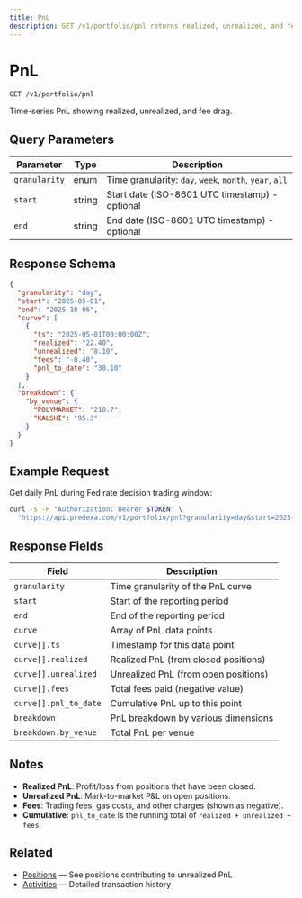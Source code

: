 ```yaml
---
title: PnL
description: GET /v1/portfolio/pnl returns realized, unrealized, and fees over time with venue breakdowns.
---
```


# PnL

```
GET /v1/portfolio/pnl
```

Time-series PnL showing realized, unrealized, and fee drag.

## Query Parameters

| Parameter | Type | Description |
|-----------|------|-------------|
| `granularity` | enum | Time granularity: `day`, `week`, `month`, `year`, `all` |
| `start` | string | Start date (ISO-8601 UTC timestamp) - optional |
| `end` | string | End date (ISO-8601 UTC timestamp) - optional |

## Response Schema

```json
{
  "granularity": "day",
  "start": "2025-05-01",
  "end": "2025-10-06",
  "curve": [
    {
      "ts": "2025-05-01T00:00:00Z",
      "realized": "22.40",
      "unrealized": "8.10",
      "fees": "-0.40",
      "pnl_to_date": "30.10"
    }
  ],
  "breakdown": {
    "by_venue": {
      "POLYMARKET": "210.7",
      "KALSHI": "95.3"
    }
  }
}
```

## Example Request

Get daily PnL during Fed rate decision trading window:

```bash
curl -s -H "Authorization: Bearer $TOKEN" \
  "https://api.predexa.com/v1/portfolio/pnl?granularity=day&start=2025-06-01&end=2025-09-30"
```

## Response Fields

| Field | Description |
|-------|-------------|
| `granularity` | Time granularity of the PnL curve |
| `start` | Start of the reporting period |
| `end` | End of the reporting period |
| `curve` | Array of PnL data points |
| `curve[].ts` | Timestamp for this data point |
| `curve[].realized` | Realized PnL (from closed positions) |
| `curve[].unrealized` | Unrealized PnL (from open positions) |
| `curve[].fees` | Total fees paid (negative value) |
| `curve[].pnl_to_date` | Cumulative PnL up to this point |
| `breakdown` | PnL breakdown by various dimensions |
| `breakdown.by_venue` | Total PnL per venue |

## Notes

- **Realized PnL**: Profit/loss from positions that have been closed.
- **Unrealized PnL**: Mark-to-market P&L on open positions.
- **Fees**: Trading fees, gas costs, and other charges (shown as negative).
- **Cumulative**: `pnl_to_date` is the running total of `realized + unrealized + fees`.

## Related

- [Positions](/pages/portfolio/positions) — See positions contributing to unrealized PnL
- [Activities](/pages/portfolio/activities) — Detailed transaction history
